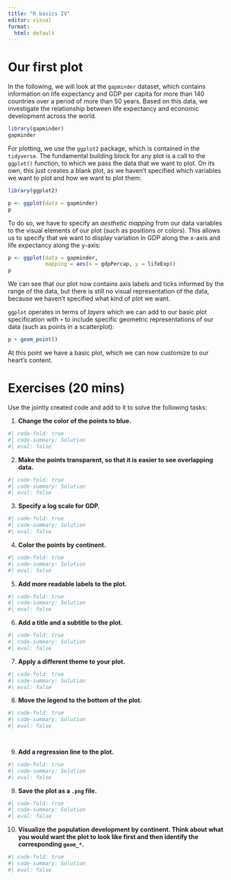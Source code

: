```yaml
---
title: "R basics IV"
editor: visual
format:
  html: default
---
```


# Our first plot

In the following, we will look at the `gapminder` dataset, which contains information on life expectancy and GDP per capita for more than 140 countries over a period of more than 50 years. Based on this data, we investigate the relationship between life expectancy and economic development across the world.

```r
library(gapminder)
gapminder
```

For plotting, we use the `ggplot2` package, which is contained in the `tidyverse`. The fundamental building block for any plot is a call to the `ggplot()` function, to which we pass the data that we want to plot. On its own, this just creates a blank plot, as we haven't specified which variables we want to plot and how we want to plot them:

```r
library(ggplot2)

p <- ggplot(data = gapminder)
p
```

To do so, we have to specify an *aesthetic* *mapping* from our data variables to the visual elements of our plot (such as positions or colors). This allows us to specify that we want to display variation in GDP along the x-axis and life expectancy along the y-axis:

```r
p <- ggplot(data = gapminder,              
            mapping = aes(x = gdpPercap, y = lifeExp))
p
```

We can see that our plot now contains axis labels and ticks informed by the range of the data, but there is still no visual representation of the data, because we haven't specified what kind of plot we want.

`ggplot` operates in terms of *layers* which we can add to our basic plot specification with `+` to include specific geometric representations of our data (such as points in a scatterplot):

```r
p + geom_point()
```

At this point we have a basic plot, which we can now customize to our heart's content.

# Exercises (20 mins)

Use the jointly created code and add to it to solve the following tasks:

1.  **Change the color of the points to blue.**

```r
#| code-fold: true
#| code-summary: Solution
#| eval: false


```

2.  **Make the points transparent, so that it is easier to see overlapping data.**

```r
#| code-fold: true
#| code-summary: Solution
#| eval: false


```

3.  **Specify a log scale for GDP.**

```r
#| code-fold: true
#| code-summary: Solution
#| eval: false


```

4.  **Color the points by continent.**

```r
#| code-fold: true
#| code-summary: Solution
#| eval: false


```

5.  **Add more readable labels to the plot.**

```r
#| code-fold: true
#| code-summary: Solution
#| eval: false


```

6.  **Add a title and a subtitle to the plot.**

```r
#| code-fold: true
#| code-summary: Solution
#| eval: false


```

7.  **Apply a different theme to your plot.**

```r
#| code-fold: true
#| code-summary: Solution
#| eval: false


```

8.  **Move the legend to the bottom of the plot.**

```r
#| code-fold: true
#| code-summary: Solution
#| eval: false

 
```

9.  **Add a regression line to the plot.**

```r
#| code-fold: true
#| code-summary: Solution
#| eval: false


```

9.  **Save the plot as a `.png` file.**

```r
#| code-fold: true
#| code-summary: Solution
#| eval: false


```

10. **Visualize the population development by continent. Think about what you would want the plot to look like first and then identify the corresponding `geom_*`.**

```r
#| code-fold: true
#| code-summary: Solution
#| eval: false


```
